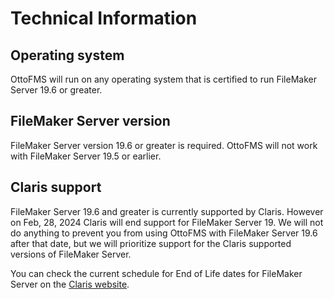 # Technical Information

## Operating system

OttoFMS will run on any operating system that is certified to run FileMaker Server 19.6 or greater.

## FileMaker Server version

FileMaker Server version 19.6 or greater is required. OttoFMS will not work with FileMaker Server 19.5 or earlier.

## Claris support

FileMaker Server 19.6 and greater is currently supported by Claris. However on Feb, 28, 2024 Claris will end support for FileMaker Server 19. We will not do anything to prevent you from using OttoFMS with FileMaker Server 19.6 after that date, but we will prioritize support for the Claris supported versions of FileMaker Server.

You can check the current schedule for End of Life dates for FileMaker Server on the [Claris website](https://support.claris.com/s/answerview?anum=000034564&language=en_US).
